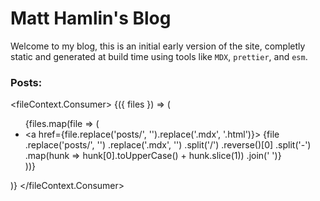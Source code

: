 # Matt Hamlin's Blog

Welcome to my blog, this is an initial early version of the site, completly static and generated at
build time using tools like `MDX`, `prettier`, and `esm`.

### Posts:

<fileContext.Consumer>
  {({ files }) => (
    <ul>
      {files.map(file => (
        <li key={file}>
          <a href={file.replace('posts/', '').replace('.mdx', '.html')}>
            {file
              .replace('posts/', '')
              .replace('.mdx', '')
              .split('/')
              .reverse()[0]
              .split('-')
              .map(hunk => hunk[0].toUpperCase() + hunk.slice(1))
              .join(' ')}
          </a>
        </li>
      ))}
    </ul>
  )}
</fileContext.Consumer>
